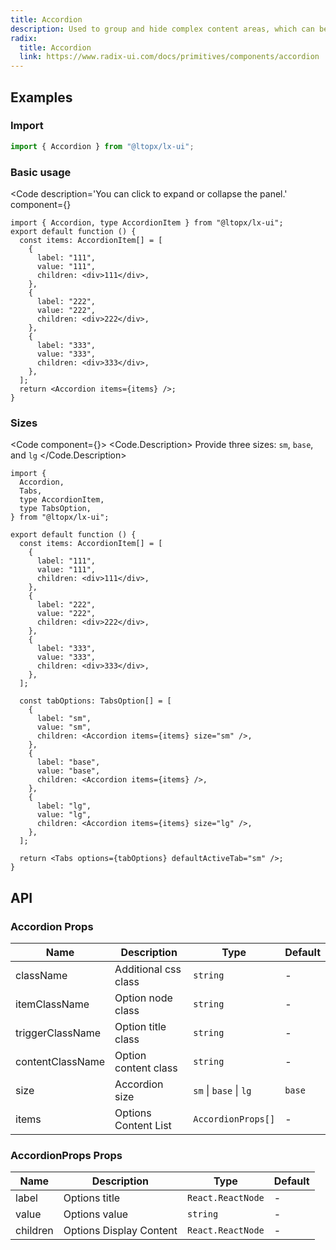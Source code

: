 ```yaml
---
title: Accordion
description: Used to group and hide complex content areas, which can be collapsed or expanded.
radix:
  title: Accordion
  link: https://www.radix-ui.com/docs/primitives/components/accordion
---
```



## Examples

### Import

```js copy
import { Accordion } from "@ltopx/lx-ui";
```

### Basic usage

<Code 
  description='You can click to expand or collapse the panel.' 
  component={<Basic />}
>
```tsx filename="Accordion.tsx" copy
import { Accordion, type AccordionItem } from "@ltopx/lx-ui";
export default function () {
  const items: AccordionItem[] = [
    {
      label: "111",
      value: "111",
      children: <div>111</div>,
    },
    {
      label: "222",
      value: "222",
      children: <div>222</div>,
    },
    {
      label: "333",
      value: "333",
      children: <div>333</div>,
    },
  ];
  return <Accordion items={items} />;
}
```
</Code>

### Sizes

<Code component={<Size />}>
<Code.Description>
Provide three sizes: `sm`, `base`, and `lg`
</Code.Description>
```tsx filename="Accordion.tsx" copy
import {
  Accordion,
  Tabs,
  type AccordionItem,
  type TabsOption,
} from "@ltopx/lx-ui";

export default function () {
  const items: AccordionItem[] = [
    {
      label: "111",
      value: "111",
      children: <div>111</div>,
    },
    {
      label: "222",
      value: "222",
      children: <div>222</div>,
    },
    {
      label: "333",
      value: "333",
      children: <div>333</div>,
    },
  ];
  
  const tabOptions: TabsOption[] = [
    {
      label: "sm",
      value: "sm",
      children: <Accordion items={items} size="sm" />,
    },
    {
      label: "base",
      value: "base",
      children: <Accordion items={items} />,
    },
    {
      label: "lg",
      value: "lg",
      children: <Accordion items={items} size="lg" />,
    },
  ];
  
  return <Tabs options={tabOptions} defaultActiveTab="sm" />;
}
```
</Code>

## API

### Accordion Props

| Name             | Description          | Type                   | Default |
| ---------------- | -------------------- | ---------------------- | ------- |
| className        | Additional css class | `string`               | -       |
| itemClassName    | Option node class    | `string`               | -       |
| triggerClassName | Option title class   | `string`               | -       |
| contentClassName | Option content class | `string`               | -       |
| size             | Accordion size       | `sm` \| `base` \| `lg` | `base`  |
| items            | Options Content List | `AccordionProps[]`     | -       |

### AccordionProps Props

| Name     | Description             | Type              | Default |
| -------- | ----------------------- | ----------------- | ------- |
| label    | Options title           | `React.ReactNode` | -       |
| value    | Options value           | `string`          | -       |
| children | Options Display Content | `React.ReactNode` | -       |
